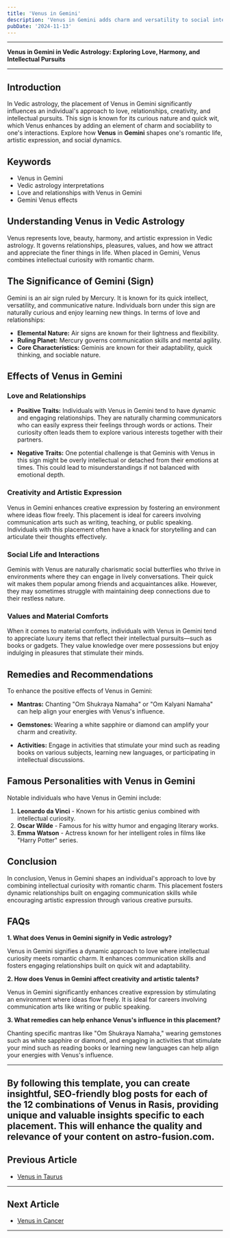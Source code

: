 ```yaml
---
title: 'Venus in Gemini'
description: 'Venus in Gemini adds charm and versatility to social interactions. Individuals are communicative, flirtatious, and enjoy intellectual stimulation in relationships,  in Vedic Astrology'
pubDate: '2024-11-13'
---
```


---

**Venus in Gemini in Vedic Astrology: Exploring Love, Harmony, and Intellectual Pursuits**

---

## Introduction

In Vedic astrology, the placement of Venus in Gemini significantly influences an individual's approach to love, relationships, creativity, and intellectual pursuits. This sign is known for its curious nature and quick wit, which Venus enhances by adding an element of charm and sociability to one's interactions. Explore how **Venus** in **Gemini** shapes one's romantic life, artistic expression, and social dynamics.

## Keywords

- Venus in Gemini
- Vedic astrology interpretations
- Love and relationships with Venus in Gemini
- Gemini Venus effects

## Understanding Venus in Vedic Astrology

Venus represents love, beauty, harmony, and artistic expression in Vedic astrology. It governs relationships, pleasures, values, and how we attract and appreciate the finer things in life. When placed in Gemini, Venus combines intellectual curiosity with romantic charm.

## The Significance of Gemini (Sign)

Gemini is an air sign ruled by Mercury. It is known for its quick intellect, versatility, and communicative nature. Individuals born under this sign are naturally curious and enjoy learning new things. In terms of love and relationships:

- **Elemental Nature:** Air signs are known for their lightness and flexibility.
- **Ruling Planet:** Mercury governs communication skills and mental agility.
- **Core Characteristics:** Geminis are known for their adaptability, quick thinking, and sociable nature.

## Effects of Venus in Gemini

### Love and Relationships

- **Positive Traits:** Individuals with Venus in Gemini tend to have dynamic and engaging relationships. They are naturally charming communicators who can easily express their feelings through words or actions. Their curiosity often leads them to explore various interests together with their partners.
  
- **Negative Traits:** One potential challenge is that Geminis with Venus in this sign might be overly intellectual or detached from their emotions at times. This could lead to misunderstandings if not balanced with emotional depth.

### Creativity and Artistic Expression

Venus in Gemini enhances creative expression by fostering an environment where ideas flow freely. This placement is ideal for careers involving communication arts such as writing, teaching, or public speaking. Individuals with this placement often have a knack for storytelling and can articulate their thoughts effectively.

### Social Life and Interactions

Geminis with Venus are naturally charismatic social butterflies who thrive in environments where they can engage in lively conversations. Their quick wit makes them popular among friends and acquaintances alike. However, they may sometimes struggle with maintaining deep connections due to their restless nature.

### Values and Material Comforts

When it comes to material comforts, individuals with Venus in Gemini tend to appreciate luxury items that reflect their intellectual pursuits—such as books or gadgets. They value knowledge over mere possessions but enjoy indulging in pleasures that stimulate their minds.

## Remedies and Recommendations

To enhance the positive effects of Venus in Gemini:

- **Mantras:** Chanting "Om Shukraya Namaha" or "Om Kalyani Namaha" can help align your energies with Venus's influence.
  
- **Gemstones:** Wearing a white sapphire or diamond can amplify your charm and creativity.
  
- **Activities:** Engage in activities that stimulate your mind such as reading books on various subjects, learning new languages, or participating in intellectual discussions.

## Famous Personalities with Venus in Gemini

Notable individuals who have Venus in Gemini include:

1. **Leonardo da Vinci** - Known for his artistic genius combined with intellectual curiosity.
2. **Oscar Wilde** - Famous for his witty humor and engaging literary works.
3. **Emma Watson** - Actress known for her intelligent roles in films like "Harry Potter" series.

## Conclusion

In conclusion, Venus in Gemini shapes an individual's approach to love by combining intellectual curiosity with romantic charm. This placement fosters dynamic relationships built on engaging communication skills while encouraging artistic expression through various creative pursuits.

## FAQs

**1. What does Venus in Gemini signify in Vedic astrology?**

Venus in Gemini signifies a dynamic approach to love where intellectual curiosity meets romantic charm. It enhances communication skills and fosters engaging relationships built on quick wit and adaptability.

**2. How does Venus in Gemini affect creativity and artistic talents?**

Venus in Gemini significantly enhances creative expression by stimulating an environment where ideas flow freely. It is ideal for careers involving communication arts like writing or public speaking.

**3. What remedies can help enhance Venus's influence in this placement?**

Chanting specific mantras like "Om Shukraya Namaha," wearing gemstones such as white sapphire or diamond, and engaging in activities that stimulate your mind such as reading books or learning new languages can help align your energies with Venus's influence.

---

By following this template, you can create insightful, SEO-friendly blog posts for each of the 12 combinations of Venus in Rasis, providing unique and valuable insights specific to each placement. This will enhance the quality and relevance of your content on astro-fusion.com.
---

## Previous Article
- [Venus in Taurus](/blogs-md/0806_Venus_in_Rashi/080602_Venus_in_Taurus.mdx)

---

## Next Article
- [Venus in Cancer](/blogs-md/0806_Venus_in_Rashi/080604_Venus_in_Cancer.mdx)

---
